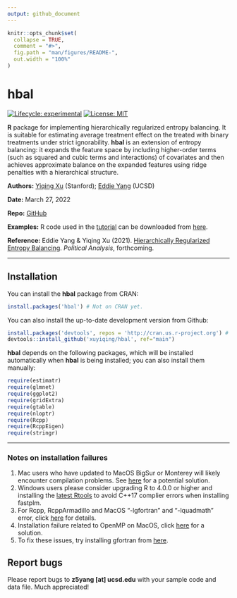 ```yaml
---
output: github_document
---
```


<!-- README.md is generated from README.Rmd. Please edit that file -->

```r
knitr::opts_chunk$set(
  collapse = TRUE,
  comment = "#>",
  fig.path = "man/figures/README-",
  out.width = "100%"
)
```

# hbal

<!-- badges: start -->
[![Lifecycle: experimental](https://img.shields.io/badge/lifecycle-experimental-orange.svg)](https://www.tidyverse.org/lifecycle/#experimental)
[![License: MIT](https://img.shields.io/badge/License-MIT-yellow.svg)](https://opensource.org/licenses/MIT)
<!-- badges: end -->

**R** package for implementing hierarchically regularized entropy balancing. It is suitable for estimating average treatment effect on the treated with binary treatments under strict ignorability. **hbal** is an extension of entropy balancing: it expands the feature space by including higher-order terms (such as squared and cubic terms and interactions) of covariates and then achieves approximate balance on the expanded features using ridge penalties with a hierarchical structure.

**Authors:** [Yiqing Xu](http://yiqingxu.org/) (Stanford); [Eddie Yang](https://www.eddieyang.net/) (UCSD)

**Date:** March 27, 2022

**Repo:** [GitHub](https://github.com/xuyiqing/hbal)  

**Examples:** R code used in the [tutorial](https://yiqingxu.org/packages/hbal/articles/tutorial.html) can be downloaded from [here](hbal_examples.R).

**Reference:** Eddie Yang & Yiqing Xu (2021). [Hierarchically Regularized Entropy Balancing](https://papers.ssrn.com/abstract=3807620). *Political Analysis*, forthcoming.

***

## Installation

You can install the **hbal** package from CRAN: 
```r
install.packages('hbal') # Not on CRAN yet.
```

You can also install the up-to-date development version from Github: 
```r
install.packages('devtools', repos = 'http://cran.us.r-project.org') # if not already installed
devtools::install_github('xuyiqing/hbal', ref="main")
```

**hbal** depends on the following packages, which will be installed automatically when **hbal** is being installed; you can also install them manually:  
```r
require(estimatr)  
require(glmnet) 
require(ggplot2)
require(gridExtra)
require(gtable)
require(nloptr)
require(Rcpp)
require(RcppEigen)
require(stringr)
```

***

### Notes on installation failures

1. Mac users who have updated to MacOS BigSur or Monterey will likely encounter compilation problems. See [here](http://yiqingxu.org/public/BigSurError.pdf) for a potential solution.
2. Windows users please consider upgrading R to 4.0.0 or higher and installing the [latest Rtools](https://cran.r-project.org/bin/windows/Rtools/) to avoid C++17 complier errors when installing fastplm. 
3. For Rcpp, RcppArmadillo and MacOS "-lgfortran" and "-lquadmath" error, click [here]( http://thecoatlessprofessor.com/programming/rcpp-rcpparmadillo-and-os-x-mavericks-lgfortran-and-lquadmath-error/) for details.
4. Installation failure related to OpenMP on MacOS, click [here](http://thecoatlessprofessor.com/programming/openmp-in-r-on-os-x/) for a solution.
5. To fix these issues, try installing gfortran from [here]( https://gcc.gnu.org/wiki/GFortranBinaries#MacOS clang4 R Binaries from https://github.com/coatless/r-macos-clang).

## Report bugs

Please report bugs to **z5yang [at] ucsd.edu** with your sample code and data file. Much appreciated!

